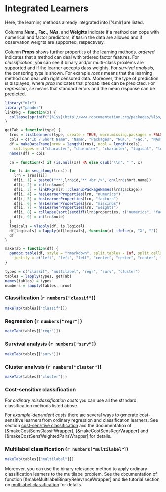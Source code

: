 # Integrated Learners

Here, the learning methods already integrated into [%mlr] are listed.

Columns **Num.**, **Fac.**, **NAs**, and **Weights** indicate if a method can cope with
numerical and factor predictors, if ``NA``s in the data are allowed and if observation
weights are supported, respectively.

Column **Props** shows further properties of the learning methods.
*ordered* indicates that a method can deal with ordered factor features.
For *classification*, you can see if binary and/or multi-class problems are supported
and if the learner accepts class weights.
For *survival analysis*, the censoring type is shown.
For example *rcens* means that the learning method can deal with right censored data.
Moreover, the type of prediction is displayed, where *prob* indicates that probabilities
can be predicted.
For *regression*, *se* means that standard errors and the mean response can be predicted.


```r
library("mlr")
library("pander")
linkPkg = function(x) {
  collapse(sprintf("[%1$s](http://www.rdocumentation.org/packages/%1$s/)", x), sep = "<br />")
}

getTab = function(type) {
  lrns = listLearners(type, create = TRUE, warn.missing.packages = FALSE)
  cols = c("ID / Short Name", "Name", "Packages", "Num.", "Fac.", "NAs", "Weights", "Props", "Note")
  df = makeDataFrame(nrow = length(lrns), ncol = length(cols),
    col.types = c("character", "character", "character", "logical", "logical", "logical", "logical", "character", "character"))
  names(df) = cols

  cn = function(x) if (is.null(x)) NA else gsub("\\n", " ", x)

  for (i in seq_along(lrns)) {
    lrn = lrns[[i]]
    df[i, 1] = paste0("**",lrn$id,"** <br />", cn(lrn$short.name))
    df[i, 2] = cn(lrn$name)
    df[i, 3] = linkPkg(mlr:::cleanupPackageNames(lrn$package))
    df[i, 4] = hasLearnerProperties(lrn, "numerics")
    df[i, 5] = hasLearnerProperties(lrn, "factors")
    df[i, 6] = hasLearnerProperties(lrn, "missings")
    df[i, 7] = hasLearnerProperties(lrn, "weights")
    df[i, 8] = collapse(sort(setdiff(lrn$properties, c("numerics", "factors", "missings", "weights"))), sep = "<br />")
    df[i, 9] = cn(lrn$note)
  }
  logicals = vlapply(df, is.logical)
  df[logicals] = lapply(df[logicals], function(x) ifelse(x, "X", ""))
  df
}

makeTab = function(df) {
  pandoc.table(df, style = "rmarkdown", split.tables = Inf, split.cells = Inf,
    justify = c("left", "left", "left", "center", "center", "center", "center", "left", "left"))
}

types = c("classif", "multilabel", "regr", "surv", "cluster")
tables = lapply(types, getTab)
names(tables) = types
numbers = sapply(tables, nrow)
```


### Classification (`r numbers["classif"]`)
```r
makeTab(tables[["classif"]])
```

### Regression (`r numbers["regr"]`)
```r
makeTab(tables[["regr"]])
```

### Survival analysis (`r numbers["surv"]`)
```r
makeTab(tables[["surv"]])
```

### Cluster analysis (`r numbers["cluster"]`)
```r
makeTab(tables[["cluster"]])
```

### Cost-sensitive classification
For *ordinary misclassification costs* you can use all the standard classification methods listed
above.

For *example-dependent costs* there are several ways to generate cost-sensitive learners from
ordinary regression and classification learners.
See section [cost-sensitive classification](cost_sensitive_classif.md) and the documentation
of [&makeCostSensClassifWrapper], [&makeCostSensRegrWrapper] and [&makeCostSensWeightedPairsWrapper]
for details.

### Multilabel classification (`r numbers["multilabel"]`)
```r
makeTab(tables[["multilabel"]])
```

Moreover, you can use the binary relevance method to apply ordinary classification learners
to the multilabel problem. See the documentation of function [&makeMultilabelBinaryRelevanceWrapper]
and the tutorial section on [multilabel classification](multilabel.md) for details.
